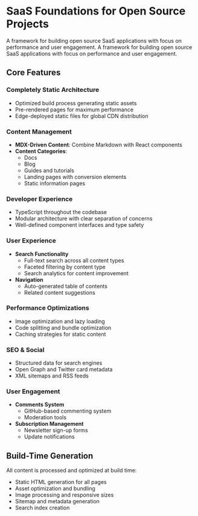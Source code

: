 
<MdxLayout title="About" toc={toc}>

# SaaS Foundations for Open Source Projects

A framework for building open source SaaS applications with focus on performance and user engagement. A framework for building open source SaaS applications with focus on performance and user engagement.

<ChildPreviewDemo />

## Core Features

### Completely Static Architecture

- Optimized build process generating static assets
- Pre-rendered pages for maximum performance
- Edge-deployed static files for global CDN distribution

### Content Management

- **MDX-Driven Content**: Combine Markdown with React components
- **Content Categories**:
  - Docs
  - Blog
  - Guides and tutorials
  - Landing pages with conversion elements
  - Static information pages

### Developer Experience

- TypeScript throughout the codebase
- Modular architecture with clear separation of concerns
- Well-defined component interfaces and type safety

### User Experience

- **Search Functionality**
  - Full-text search across all content types
  - Faceted filtering by content type
  - Search analytics for content improvement
- **Navigation**
  - Auto-generated table of contents
  - Related content suggestions

### Performance Optimizations

- Image optimization and lazy loading
- Code splitting and bundle optimization
- Caching strategies for static content

### SEO & Social

- Structured data for search engines
- Open Graph and Twitter card metadata
- XML sitemaps and RSS feeds

### User Engagement

- **Comments System**
  - GitHub-based commenting system
  - Moderation tools
- **Subscription Management**
  - Newsletter sign-up forms
  - Update notifications

## Build-Time Generation

All content is processed and optimized at build time:

- Static HTML generation for all pages
- Asset optimization and bundling
- Image processing and responsive sizes
- Sitemap and metadata generation
- Search index creation

</MdxLayout>
